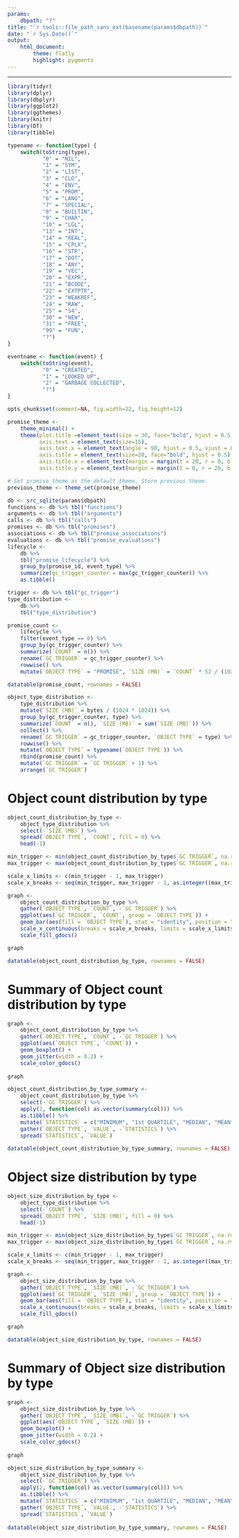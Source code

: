 ```yaml
---
params: 
    dbpath: "?"
title: "`r tools::file_path_sans_ext(basename(params$dbpath))`"
date: "`r Sys.Date()`"
output:
    html_document:
        theme: flatly
        highlight: pygments
---
```


---
<style>
    body .main-container {
        max-width: 2000px;
    }
</style>

```r
library(tidyr)
library(dplyr)
library(dbplyr)
library(ggplot2)
library(ggthemes)
library(knitr)
library(DT)
library(tibble)
```

```r
typename <- function(type) {
    switch(toString(type),
           "0" = "NIL",
           "1" = "SYM",
           "2" = "LIST",
           "3" = "CLO",
           "4" = "ENV",
           "5" = "PROM",
           "6" = "LANG",
           "7" = "SPECIAL",
           "8" = "BUILTIN",
           "9" = "CHAR",
           "10" = "LGL",
           "13" = "INT",
           "14" = "REAL",
           "15" = "CPLX",
           "16" = "STR",
           "17" = "DOT",
           "18" = "ANY",
           "19" = "VEC",
           "20" = "EXPR",
           "21" = "BCODE",
           "22" = "EXTPTR",
           "23" = "WEAKREF",
           "24" = "RAW",
           "25" = "S4",
           "30" = "NEW",
           "31" = "FREE",
           "99" = "FUN",
           "?")
}

eventname <- function(event) {
    switch(toString(event),
           "0" = "CREATED",
           "1" = "LOOKED UP",
           "2" = "GARBAGE COLLECTED",
           "?")
}
```

```r
opts_chunk$set(comment=NA, fig.width=22, fig.height=12)
```

```r
promise_theme <- 
    theme_minimal() +
    theme(plot.title =element_text(size = 30, face="bold", hjust = 0.5, lineheight = 4, margin = margin(t = 0, r = 0, b = 20, l = 0)),
          axis.text = element_text(size=15),
          axis.text.x = element_text(angle = 90, hjust = 0.5, vjust = 0.5), 
          axis.title = element_text(size=20, face="bold", hjust = 0.5),
          axis.title.x = element_text(margin = margin(t = 20, r = 0, b = 0, l = 0)),
          axis.title.y = element_text(margin = margin(t = 0, r = 20, b = 0, l = 0)))

# Set promise_theme as the default theme. Store previous theme.
previous_theme <- theme_set(promise_theme)
```

```r
db <- src_sqlite(params$dbpath)
functions <- db %>% tbl("functions")
arguments <- db %>% tbl("arguments")
calls <- db %>% tbl("calls")
promises <- db %>% tbl("promises")
associations <- db %>% tbl("promise_associations")
evaluations <- db %>% tbl("promise_evaluations")
lifecycle <-
    db %>%
    tbl("promise_lifecycle") %>%
    group_by(promise_id, event_type) %>%
    summarize(gc_trigger_counter = max(gc_trigger_counter)) %>%
    as.tibble()

trigger <- db %>% tbl("gc_trigger")
type_distribution <- 
    db %>% 
    tbl("type_distribution")
```

```r
promise_count <-
    lifecycle %>%
    filter(event_type == 0) %>%
    group_by(gc_trigger_counter) %>%
    summarize(`COUNT` = n()) %>%
    rename(`GC TRIGGER` = gc_trigger_counter) %>%
    rowwise() %>%
    mutate(`OBJECT TYPE` = "PROMISE", `SIZE (MB)` = `COUNT` * 52 / (1024 * 1024))

datatable(promise_count, rownames = FALSE)

object_type_distribution <- 
    type_distribution %>%
    mutate(`SIZE (MB)` = bytes / (1024 * 1024)) %>%
    group_by(gc_trigger_counter, type) %>%
    summarize(`COUNT` = n(), `SIZE (MB)` = sum(`SIZE (MB)`)) %>%
    collect() %>%
    rename(`GC TRIGGER` = gc_trigger_counter, `OBJECT TYPE` = type) %>%
    rowwise() %>%
    mutate(`OBJECT TYPE` = typename(`OBJECT TYPE`)) %>%
    rbind(promise_count) %>%
    mutate(`GC TRIGGER` = `GC TRIGGER` + 1) %>%
    arrange(`GC TRIGGER`)
```

# Object count distribution by type
```r
object_count_distribution_by_type <-
    object_type_distribution %>%
    select(-`SIZE (MB)`) %>%
    spread(`OBJECT TYPE`, `COUNT`, fill = 0) %>%
    head(-1)

min_trigger <- min(object_count_distribution_by_type$`GC TRIGGER`, na.rm = TRUE)
max_trigger <- max(object_count_distribution_by_type$`GC TRIGGER`, na.rm = TRUE)

scale_x_limits <- c(min_trigger - 1, max_trigger)
scale_x_breaks <- seq(min_trigger, max_trigger - 1, as.integer((max_trigger - min_trigger) / 5))

graph <-
    object_count_distribution_by_type %>%
    gather(`OBJECT TYPE`, `COUNT`, -`GC TRIGGER`) %>%
    ggplot(aes(`GC TRIGGER`, `COUNT`, group = `OBJECT TYPE`)) +
    geom_bar(aes(fill = `OBJECT TYPE`), stat = "identity", position = "dodge") +
    scale_x_continuous(breaks = scale_x_breaks, limits = scale_x_limits) +
    scale_fill_gdocs()

graph

datatable(object_count_distribution_by_type, rownames = FALSE)
```

# Summary of Object count distribution by type
```r
graph <-
    object_count_distribution_by_type %>%
    gather(`OBJECT TYPE`, `COUNT`, -`GC TRIGGER`) %>%
    ggplot(aes(`OBJECT TYPE`, `COUNT`)) +
    geom_boxplot() +
    geom_jitter(width = 0.2) +
    scale_color_gdocs()
    
graph

object_count_distribution_by_type_summary <-
    object_count_distribution_by_type %>%
    select(-`GC TRIGGER`) %>%
    apply(2, function(col) as.vector(summary(col))) %>%
    as.tibble() %>%
    mutate(`STATISTICS` = c("MINIMUM", "1st QUARTILE", "MEDIAN", "MEAN", "3rd QUARTILE", "MAXIMUM")) %>%
    gather(`OBJECT TYPE`, `VALUE`, -`STATISTICS`) %>%
    spread(`STATISTICS`, `VALUE`)
    
datatable(object_count_distribution_by_type_summary, rownames = FALSE)
```

# Object size distribution by type 
```r
object_size_distribution_by_type <-
    object_type_distribution %>%
    select(-`COUNT`) %>%
    spread(`OBJECT TYPE`, `SIZE (MB)`, fill = 0) %>%
    head(-1)

min_trigger <- min(object_size_distribution_by_type$`GC TRIGGER`, na.rm = TRUE)
max_trigger <- max(object_size_distribution_by_type$`GC TRIGGER`, na.rm = TRUE)

scale_x_limits <- c(min_trigger - 1, max_trigger)
scale_x_breaks <- seq(min_trigger, max_trigger - 1, as.integer((max_trigger - min_trigger) / 5))

graph <-
    object_size_distribution_by_type %>%
    gather(`OBJECT TYPE`, `SIZE (MB)`, -`GC TRIGGER`) %>%
    ggplot(aes(`GC TRIGGER`, `SIZE (MB)`, group = `OBJECT TYPE`)) +
    geom_bar(aes(fill = `OBJECT TYPE`), stat = "identity", position = "dodge") +
    scale_x_continuous(breaks = scale_x_breaks, limits = scale_x_limits) +
    scale_fill_gdocs()

graph

datatable(object_size_distribution_by_type, rownames = FALSE)
```

# Summary of Object size distribution by type 
```r
graph <-
    object_size_distribution_by_type %>%
    gather(`OBJECT TYPE`, `SIZE (MB)`, -`GC TRIGGER`) %>%
    ggplot(aes(`OBJECT TYPE`, `SIZE (MB)`)) +
    geom_boxplot() +
    geom_jitter(width = 0.2) +
    scale_color_gdocs()
    
graph

object_size_distribution_by_type_summary <-
    object_size_distribution_by_type %>%
    select(-`GC TRIGGER`) %>%
    apply(2, function(col) as.vector(summary(col))) %>%
    as.tibble() %>%
    mutate(`STATISTICS` = c("MINIMUM", "1st QUARTILE", "MEDIAN", "MEAN", "3rd QUARTILE", "MAXIMUM")) %>%
    gather(`OBJECT TYPE`, `VALUE`, -`STATISTICS`) %>%
    spread(`STATISTICS`, `VALUE`)
    
datatable(object_size_distribution_by_type_summary, rownames = FALSE)
```
